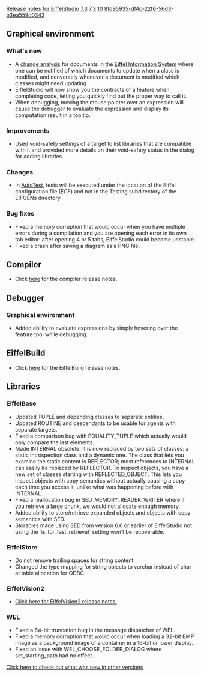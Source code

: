 [[Property:title|Release notes for EiffelStudio 7.3]]
[[Property:link_title|7.3]]
[[Property:weight|10]]
[[Property:uuid|8fd95935-df4c-22f6-56d3-b3ea559d0342]]
==Graphical environment==

===What's new===
* A [[change analysis]] for documents in the [[Eiffel Information System]] where one can be notified of which documents to update when a class is modified, and conversely whenever a document is modified which classes might need updating.
* EiffelStudio will now show you the contracts of a feature when completing code, letting you quickly find out the proper way to call it.
* When debugging, moving the mouse pointer over an expression will cause the debugger to evaluate the expression and display its computation result in a tooltip.

===Improvements===
* Used void-safety settings of a target to list libraries that are compatible with it and provided more details on their void-safety status in the dialog for adding libraries.

===Changes===
* In [[AutoTest]], tests will be executed under the location of the Eiffel configuration file (ECF) and not in the Testing subdirectory of the EIFGENs directory.

===Bug fixes===
* Fixed a memory corruption that would occur when you have multiple errors during a compilation and you are opening each error in its own tab editor: after opening 4 or 5 tabs, EiffelStudio could become unstable. 
* Fixed a crash after saving a diagram as a PNG file.

==Compiler==
* Click [[Major changes between ISE Eiffel 7.2 and ISE Eiffel 7.3|here]] for the compiler release notes.

==Debugger==
===Graphical environment===
* Added ability to evaluate expressions by simply hovering over the feature tool while debugging.

==EiffelBuild==
* Click [[EiffelBuild Version History|here]]  for the EiffelBuild release notes.

==Libraries==

===EiffelBase===
* Updated <e>TUPLE</e> and depending classes to separate entities.
* Updated <e>ROUTINE</e> and descendants to be usable for agents with separate targets.
* Fixed a comparison bug with <e>EQUALITY_TUPLE</e> which actually would only compare the last elements.
* Made <e>INTERNAL</e> obsolete. It is now replaced by two sets of classes: a static introspection class and a dynamic one. The class that lets you examine the static content is <e>REFLECTOR</e>; most references to <e>INTERNAL</e> can easily be replaced by <e>REFLECTOR</e>. To inspect objects, you have a new set of classes starting with <e>REFLECTED_OBJECT</e>. This lets you inspect objects with copy semantics without actually causing a copy each time you access it, unlike what was happening before with <e>INTERNAL</e>.
* Fixed a reallocation bug in <e>SED_MEMORY_READER_WRITER</e> where if you retrieve a large chunk, we would not allocate enough memory.
* Added ability to store/retrieve expanded objects and objects with copy semantics with SED.
* Storables made using SED from version 6.6 or earlier of EiffelStudio not using the `is_for_fast_retrieval` setting won't be recoverable.

===EiffelStore===
* Do not remove trailing spaces for string content.
* Changed the type mapping for string objects to varchar instead of char at table allocation for ODBC.

===EiffelVision2===
* [[Revisions and Bug Fixes|Click here for EiffelVision2 release notes.]]

===WEL===
* Fixed a 64-bit truncation bug in the message dispatcher of WEL.
* Fixed a memory corruption that would occur when loading a 32-bit BMP image as a background image of a container in a 16-bit or lower display.
* Fixed an issue with <e>WEL_CHOOSE_FOLDER_DIALOG</e> where <e>set_starting_path</e> had no effect.

[[EiffelStudio release notes|Click here to check out what was new in other versions]]


